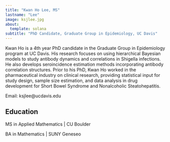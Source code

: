 ```yaml
---
title: "Kwan Ho Lee, MS"
lastname: "Lee"
image: ksjlee.jpg
about: 
  template: solana
subtitle: "PhD Candidate, Graduate Group in Epidemiology, UC Davis"
---
```


Kwan Ho is a 4th year PhD candidate in the Graduate Group in Epidemiology program at UC Davis. His research focuses on using hierarchical Bayesian models to study antibody dynamics and correlations in Shigella infections. He also develops seroincidence estimation methods incorporating antibody correlation structures. Prior to his PhD, Kwan Ho worked in the pharmaceutical industry on clinical research, providing statistical input for study design, sample size estimation, and data analysis in drug development for Short Bowel Syndrome and Nonalcoholic Steatohepatitis.

Email: ksjlee@ucdavis.edu

## Education

MS in Applied Mathematics | CU Boulder

BA in Mathematics | SUNY Geneseo

